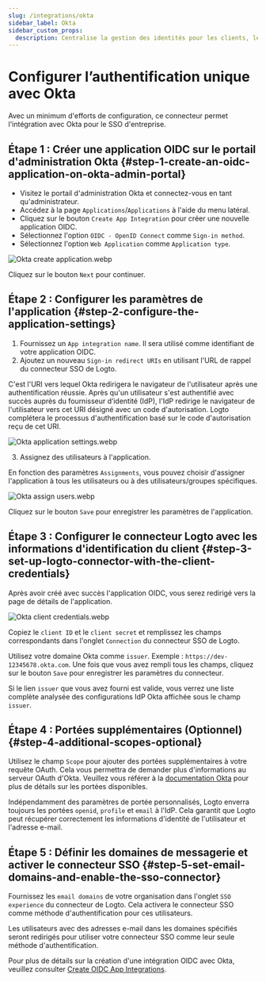 ```yaml
---
slug: /integrations/okta
sidebar_label: Okta
sidebar_custom_props:
  description: Centralise la gestion des identités pour les clients, les employés et les partenaires.
---
```



# Configurer l’authentification unique avec Okta

Avec un minimum d'efforts de configuration, ce connecteur permet l'intégration avec Okta pour le SSO d'entreprise.

<GuideTip />

## Étape 1 : Créer une application OIDC sur le portail d'administration Okta \{#step-1-create-an-oidc-application-on-okta-admin-portal}

- Visitez le portail d'administration Okta et connectez-vous en tant qu'administrateur.
- Accédez à la page `Applications`/`Applications` à l'aide du menu latéral.
- Cliquez sur le bouton `Create App Integration` pour créer une nouvelle application OIDC.
- Sélectionnez l'option `OIDC - OpenID Connect` comme `Sign-in method`.
- Sélectionnez l'option `Web Application` comme `Application type`.

![Okta create application.webp](./assets/okta_create_application.webp)

Cliquez sur le bouton `Next` pour continuer.

## Étape 2 : Configurer les paramètres de l'application \{#step-2-configure-the-application-settings}

1. Fournissez un `App integration name`. Il sera utilisé comme identifiant de votre application OIDC.
2. Ajoutez un nouveau `Sign-in redirect URIs` en utilisant l'URL de rappel du connecteur SSO de Logto.

C'est l'URI vers lequel Okta redirigera le navigateur de l'utilisateur après une authentification réussie. Après qu'un utilisateur s'est authentifié avec succès auprès du fournisseur d’identité (IdP), l'IdP redirige le navigateur de l'utilisateur vers cet URI désigné avec un code d'autorisation. Logto complétera le processus d'authentification basé sur le code d'autorisation reçu de cet URI.

![Okta application settings.webp](./assets/okta_application_settings.webp)

3. Assignez des utilisateurs à l'application.

En fonction des paramètres `Assignments`, vous pouvez choisir d'assigner l'application à tous les utilisateurs ou à des utilisateurs/groupes spécifiques.

![Okta assign users.webp](./assets/okta_assign_users.webp)

Cliquez sur le bouton `Save` pour enregistrer les paramètres de l'application.

## Étape 3 : Configurer le connecteur Logto avec les informations d'identification du client \{#step-3-set-up-logto-connector-with-the-client-credentials}

Après avoir créé avec succès l'application OIDC, vous serez redirigé vers la page de détails de l'application.

![Okta client credentials.webp](./assets/okta_client_credentials.webp)

Copiez le `client ID` et le `client secret` et remplissez les champs correspondants dans l'onglet `Connection` du connecteur SSO de Logto.

Utilisez votre domaine Okta comme `issuer`. Exemple : `https://dev-12345678.okta.com`. Une fois que vous avez rempli tous les champs, cliquez sur le bouton `Save` pour enregistrer les paramètres du connecteur.

Si le lien `issuer` que vous avez fourni est valide, vous verrez une liste complète analysée des configurations IdP Okta affichée sous le champ `issuer`.

## Étape 4 : Portées supplémentaires (Optionnel) \{#step-4-additional-scopes-optional}

Utilisez le champ `Scope` pour ajouter des portées supplémentaires à votre requête OAuth. Cela vous permettra de demander plus d'informations au serveur OAuth d'Okta. Veuillez vous référer à la [documentation Okta](https://developer.okta.com/docs/reference/api/oidc/#scopes) pour plus de détails sur les portées disponibles.

Indépendamment des paramètres de portée personnalisés, Logto enverra toujours les portées `openid`, `profile` et `email` à l'IdP. Cela garantit que Logto peut récupérer correctement les informations d'identité de l'utilisateur et l'adresse e-mail.

## Étape 5 : Définir les domaines de messagerie et activer le connecteur SSO \{#step-5-set-email-domains-and-enable-the-sso-connector}

Fournissez les `email domains` de votre organisation dans l'onglet `SSO experience` du connecteur de Logto. Cela activera le connecteur SSO comme méthode d'authentification pour ces utilisateurs.

Les utilisateurs avec des adresses e-mail dans les domaines spécifiés seront redirigés pour utiliser votre connecteur SSO comme leur seule méthode d'authentification.

Pour plus de détails sur la création d'une intégration OIDC avec Okta, veuillez consulter [Create OIDC App Integrations](https://help.okta.com/oie/en-us/content/topics/apps/apps_app_integration_wizard_oidc.htm).
